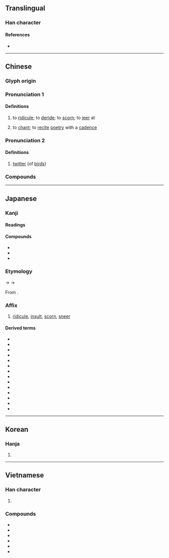 {{character info}}
==Translingual==

===Han character===
{{Han char|rn=30|rad=口|as=12|sn=15|four=67020|canj=RJJB|ids=⿰口朝}}

====References====
* {{Han ref|kx=0207.080|dkj=04254|dj=0430.060|hdz=10681.100|uh=5632|ud=22066|bh=BC4A|bd=48202}}

----

==Chinese==
{{zh-forms|alt=謿}}

===Glyph origin===
{{Han etym}}

===Pronunciation 1===
{{zh-pron
|m=cháo,zhāo
|m_note=zhāo - literary variant
|m-s=
|c=zaau1
|c-t=
|g=
|h=pfs=
|j=
|mb=
|md=
|mn=ml:tiâu/tw:sau
|mn-t=ciao2
|w=
|x=
|mc=y
|oc=y
|cat=v
}}

====Definitions====
{{zh-hanzi}}

# to [[ridicule]]; to [[deride]]; to [[scorn]]; to [[jeer]] at
# {{lb|zh|literary}} to [[chant]]; to [[recite]] [[poetry]] with a [[cadence]]

===Pronunciation 2===
{{zh-pron
|m=zhāo
|cat=v
}}

====Definitions====
{{zh-hanzi}}

# {{lb|zh|literary}} [[twitter]] (of [[bird]]s)

===Compounds===
{{zh-der|嘲諷漫罵|弄月嘲風|嘲哳|冷譏熱嘲|嘲撥|冷嘲熱罵|嘲謔|嘲啾|嘲戲|冷嘲熱諷|嘲風詠月|嘲惹|嘲弄|嘲風弄月|嘲諷|嘲詼|嘲笑|嘲訕|嘲罵|嘲歌|自嘲|聊以解嘲|自我解嘲|譏嘲|解嘲}}

----

==Japanese==

===Kanji===
{{ja-kanji|grade=c|rs=口12}}

====Readings====
{{ja-readings
|goon=ちょう<てう
|kanon=とう<たう
|kun=あざけ-る
}}

====Compounds====
* {{ja-r|嘲%風|^とう%ふう}}
* {{ja-r|解%嘲|かい%とう}}
* {{ja-r|嘲%笑う|あざ%わらう}}

===Etymology===
{{ja-kanjitab|ちょう|yomi=goon}}
{{IPAfont|/teu/}} → {{IPAchar|/t͡seu/}} → {{IPAchar|/t͡ɕoː/}}

From {{der|ja|ltc|sort=ちよう|-}} {{ltc-l|嘲}}.

===Affix===
{{ja-pos|affix|ちょう|hhira=てう}}

# [[ridicule#Noun|ridicule]], [[insult#Noun|insult]], [[scorn#Noun|scorn]], [[sneer#Noun|sneer]]

====Derived terms====
{{der-top3}}
* {{ja-r|嘲す|ちょうす}}
* {{ja-r|嘲%花|^ちょう%か}}
* {{ja-r|嘲%戯|ちょう%ぎ}}
* {{ja-r|嘲%謔|ちょう%ぎゃく}}
* {{ja-r|嘲%斎%坊|ちょう%さい%ぼう}}
* {{ja-r|嘲%殺|ちょう%さつ}}
* {{ja-r|嘲%笑|ちょう%しょう}}
* {{ja-r|嘲%罵|ちょう%ば}}
* {{ja-r|嘲%風|^ちょう%ふう}}
* {{ja-r|嘲%弄|ちょう%ろう}}
* {{ja-r|解%嘲|かい%ちょう}}
* {{ja-r|自%嘲|じ%ちょう}}
* {{ja-r|侮%嘲|ぶ%ちょう}}
* {{ja-r|冷%嘲|れい%ちょう}}
{{der-bottom}}

----

==Korean==

===Hanja===
{{ko-hanja|hangeul=조|rv=jo|mr=cho}}

# {{rfdef|ko|sort=口12}}

----

==Vietnamese==

===Han character===
{{vi-readings|reading=trào, chào, ràu, nhào, rầu, thều, trều|rs=口12}}

# {{Nom form of|chào|[[hello]]}}

===Compounds===
* {{vi-l|嘲𣇜𤏬}}
* {{vi-l|吀嘲}}
* {{vi-l|嘲𣇜𣋁}}
* {{vi-l|祝𥄬𤯆}}
* {{vi-l|嘲英}}
* {{vi-l|嘲姊}}